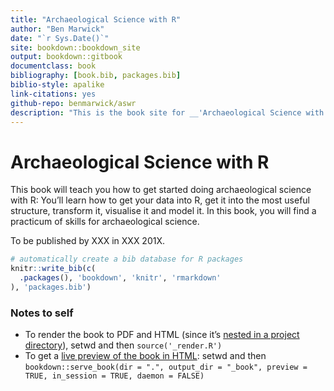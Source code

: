 ```yaml
--- 
title: "Archaeological Science with R"
author: "Ben Marwick"
date: "`r Sys.Date()`"
site: bookdown::bookdown_site
output: bookdown::gitbook
documentclass: book
bibliography: [book.bib, packages.bib]
biblio-style: apalike
link-citations: yes
github-repo: benmarwick/aswr
description: "This is the book site for __'Archaeological Science with R'__. "
---
```


# Archaeological Science with R

This book will teach you how to get started doing archaeological science with R: You'll learn how to get your data into R, get it into the most useful structure, transform it, visualise it and model it. In this book, you will find a practicum of skills for archaeological science.  

To be published by XXX in XXX 201X. 

 <!-- img src="cover.png" width="250" height="328" alt="Cover image" / -->

```r
# automatically create a bib database for R packages
knitr::write_bib(c(
  .packages(), 'bookdown', 'knitr', 'rmarkdown'
), 'packages.bib')
```


### Notes to self

- To render the book to PDF and HTML (since it's [nested in a project directory](https://github.com/rstudio/bookdown/issues/215)), setwd and then `source('_render.R')`       
- To get a [live preview of the book in HTML](https://bookdown.org/yihui/bookdown/serve-the-book.html): setwd and then `bookdown::serve_book(dir = ".", output_dir = "_book", preview = TRUE, in_session = TRUE, daemon = FALSE)`

